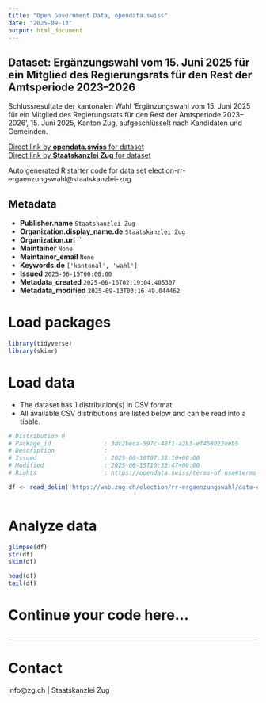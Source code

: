 ```yaml
---
title: "Open Government Data, opendata.swiss"
date: "2025-09-13"
output: html_document
---
```


## Dataset: Ergänzungswahl vom 15. Juni 2025 für ein Mitglied des Regierungsrats für den Rest der Amtsperiode 2023–2026

Schlussresultate der kantonalen Wahl 'Ergänzungswahl vom 15. Juni 2025 für ein Mitglied des Regierungsrats für den Rest der Amtsperiode 2023–2026', 15. Juni 2025, Kanton Zug, aufgeschlüsselt nach Kandidaten und Gemeinden.

[Direct link by **opendata.swiss** for dataset](https://opendata.swiss/de/dataset/erganzungswahl-vom-15-juni-2025-fur-ein-mitglied-des-regierungsrats-fur-den-rest-der-amtsperiod)<br>
[Direct link by **Staatskanzlei Zug** for dataset](https://wab.zug.ch/election/rr-ergaenzungswahl/data)

Auto generated R starter code for data set election-rr-ergaenzungswahl@staatskanzlei-zug.

## Metadata

- **Publisher.name** `Staatskanzlei Zug`
- **Organization.display_name.de** `Staatskanzlei Zug`
- **Organization.url** ``
- **Maintainer** `None`
- **Maintainer_email** `None`
- **Keywords.de** `['kantonal', 'wahl']`
- **Issued** `2025-06-15T00:00:00`
- **Metadata_created** `2025-06-16T02:19:04.405307`
- **Metadata_modified** `2025-09-13T03:16:49.044462`


# Load packages

```r

library(tidyverse)
library(skimr)

```

# Load data

-   The dataset has 1 distribution(s) in CSV format.
-   All available CSV distributions are listed below and can be read into a tibble.

```r

# Distribution 0
# Package_id               : 3dc2beca-597c-48f1-a2b3-ef458022eeb5
# Description              : 
# Issued                   : 2025-06-10T07:33:10+00:00
# Modified                 : 2025-06-15T10:33:47+00:00
# Rights                   : https://opendata.swiss/terms-of-use#terms_by

df <- read_delim('https://wab.zug.ch/election/rr-ergaenzungswahl/data-csv')



```

# Analyze data

```r

glimpse(df)
str(df)
skim(df)

head(df)
tail(df)

```

# Continue your code here...

```r

```

------------------------------------------------------------------------

# Contact

info@zg.ch | Staatskanzlei Zug

